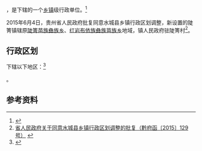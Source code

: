 {{中国乡级行政区|52/02/21/201/000}}

'''{{PAGENAMEBASE}}'''，是{{PRC admin/fullname|52/02/21/201/000|3}}下辖的一个[[乡镇|乡镇]]级行政单位。<ref>{{PRC admin/ref sgc|{{PRC admin/parent|52/02/21/201/000}}}}</ref>

2015年6月4日，贵州省人民政府批复同意水城县乡镇行政区划调整，新设置的陡箐镇辖原[[陡箐苗族彝族乡|陡箐苗族彝族乡]]、[[红岩布依族彝族苗族乡|红岩布依族彝族苗族乡]]地域，镇人民政府驻陡箐村<ref>[http://www.gzgov.gov.cn/xxgk/zfxxgkpt/201508/t20150804_324428.html 省人民政府关于同意水城县乡镇行政区划调整的批复（黔府函〔2015〕129号）] {{webarchive|url=https://web.archive.org/web/20170901203817/http://www.gzgov.gov.cn/xxgk/zfxxgkpt/201508/t20150804_324428.html |date=2017-09-01 }}</ref>。

== 行政区划 ==

{{PAGENAMEBASE}}下辖以下地区：<ref>{{PRC admin/ref sgc|52/02/21/201/000}}</ref>

{{PRC admin/children|52/02/21/201/000}}。

== 参考资料 ==

{{reflist}}

{{行政区划小作品}}
{{PRC admin/navcat|52/02/21/201/000}}